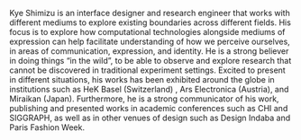 ---
---

Kye Shimizu is an interface designer and research engineer that works with different mediums to explore existing boundaries across different fields. His focus is to explore how computational technologies alongside mediums of expression can help facilitate understanding of how we perceive ourselves, in areas of communication, expression, and identity. He is a strong believer in doing things “in the wild”, to be able to observe and explore research that cannot be discovered in traditional experiment settings. Excited to present in different situations, his works has been exhibited around the globe in institutions such as HeK Basel (Switzerland) , Ars Electronica (Austria), and Miraikan (Japan). Furthermore, he is a strong communicator of his work, publishing and presented works in academic conferences such as CHI and SIGGRAPH, as well as in other venues of design such as Design Indaba and Paris Fashion Week.
